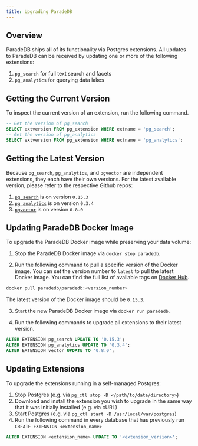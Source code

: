 ```yaml
---
title: Upgrading ParadeDB
---
```


## Overview

ParadeDB ships all of its functionality via Postgres extensions. All updates to ParadeDB can be
received by updating one or more of the following extensions:

1. `pg_search` for full text search and facets
2. `pg_analytics` for querying data lakes

## Getting the Current Version

To inspect the current version of an extension, run the following command.

```sql
-- Get the version of pg_search
SELECT extversion FROM pg_extension WHERE extname = 'pg_search';
-- Get the version of pg_analytics
SELECT extversion FROM pg_extension WHERE extname = 'pg_analytics';
```

## Getting the Latest Version

Because `pg_search`, `pg_analytics`, and `pgvector` are independent extensions, they each have their own versions.
For the latest available version, please refer to the respective Github repos:

1. [`pg_search`](https://github.com/paradedb/paradedb/releases) is on version `0.15.3`
2. [`pg_analytics`](https://github.com/paradedb/pg_analytics/blob/main/pg_analytics.control) is on version `0.3.4`
3. [`pgvector`](https://github.com/pgvector/pgvector/tags) is on version `0.8.0`

## Updating ParadeDB Docker Image

To upgrade the ParadeDB Docker image while preserving your data volume:

1. Stop the ParadeDB Docker image via `docker stop paradedb`.

2. Run the following command to pull a specific version of the Docker image. You can set the version number
   to `latest` to pull the latest Docker image. You can find the full list of available tags on [Docker Hub](https://hub.docker.com/r/paradedb/paradedb/tags).

```bash
docker pull paradedb/paradedb:<version_number>
```

The latest version of the Docker image should be `0.15.3`.

3. Start the new ParadeDB Docker image via `docker run paradedb`.

4. Run the following commands to upgrade all extensions to their latest version.

```sql
ALTER EXTENSION pg_search UPDATE TO '0.15.3';
ALTER EXTENSION pg_analytics UPDATE TO '0.3.4';
ALTER EXTENSION vector UPDATE TO '0.8.0';
```

## Updating Extensions

To upgrade the extensions running in a self-managed Postgres:

1. Stop Postgres (e.g. via `pg_ctl stop -D </path/to/data/directory>`)
2. Download and install the extension you wish to upgrade in the same way that it was initially installed (e.g. via cURL)
3. Start Postgres (e.g. via `pg_ctl start -D /usr/local/var/postgres`)
4. Run the following command in every database that has previously run `CREATE EXTENSION <extension_name>`

```sql
ALTER EXTENSION <extension_name> UPDATE TO '<extension_version>';
```
